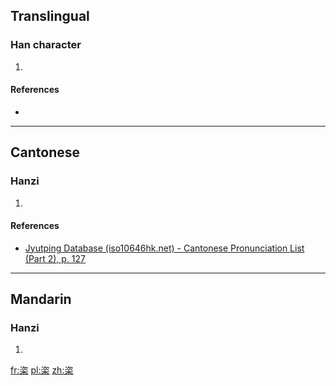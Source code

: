 ==Translingual==

===Han character===
{{Han char|rn=75|rad=木|as=06|sn=10|four=37904|canj=IOD,MOD,XXIOD,XXMOD|ids=⿱[[次]][[木]]}}

# {{defn|Han|sort=木06}}

====References====
* {{Han ref|kx=0523.040|dkj=14716|dj=0911.030|hdz=21206.030|uh=6825|ud=26661|bh=D1F3|bd=53747}}

----

==Cantonese==

===Hanzi===
{{yue-hanzi|jyut=[[zi1]]|y=ji1}}

# {{defn|lang=yue|sort=木06}}

====References====
* [http://www.iso10646hk.net/jp/document/download.jsp Jyutping Database (iso10646hk.net) - Cantonese Pronunciation List (Part 2), p. 127]

----

==Mandarin==

===Hanzi===
{{cmn-hanzi|pin=[[zī]] ([[zi1]])|wg=tzu<sup>1</sup>}}

# {{defn|lang=cmn|sort=木06}}

[[fr:栥]]
[[pl:栥]]
[[zh:栥]]